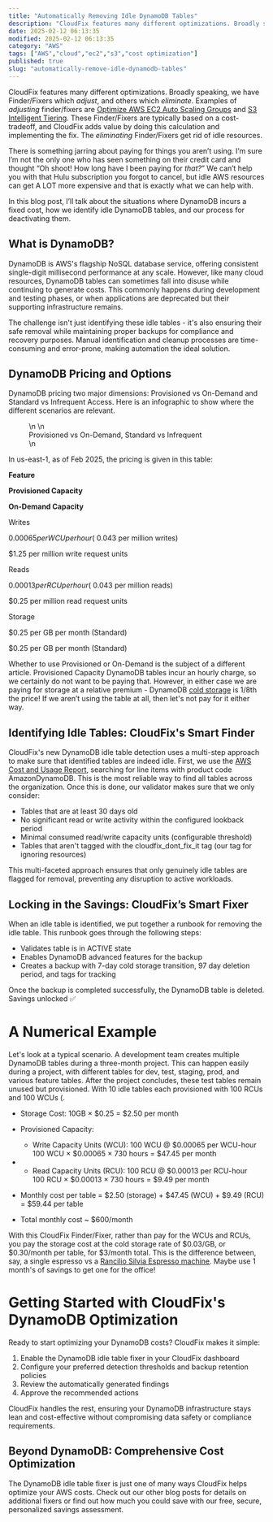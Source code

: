 ```yaml
---
title: "Automatically Removing Idle DynamoDB Tables"
description: "CloudFix features many different optimizations. Broadly speaking, we have Finder/Fixers which adjust, and others which eliminate. Examples of adjusting finder/f..."
date: 2025-02-12 06:13:35
modified: 2025-02-12 06:13:35
category: "AWS"
tags: ["AWS","cloud","ec2","s3","cost optimization"]
published: true
slug: "automatically-remove-idle-dynamodb-tables"
---
```


CloudFix features many different optimizations. Broadly speaking, we have Finder/Fixers which _adjust_, and others which _eliminate_. Examples of _adjusting_ finder/fixers are [Optimize AWS EC2 Auto Scaling Groups](/blog/optimize-auto-scaling-groups/) and [S3 Intelligent Tiering](/blog/aws-s3-intelligent-tiering-default-storage-class/). These Finder/Fixers are typically based on a cost-tradeoff, and CloudFix adds value by doing this calculation and implementing the fix. The _eliminating_ Finder/Fixers get rid of idle resources. 

There is something jarring about paying for things you aren’t using. I’m sure I’m not the only one who has seen something on their credit card and thought “Oh shoot! How long have I been paying for _that?_” We can’t help you with that Hulu subscription you forgot to cancel, but idle AWS resources can get A LOT more expensive and that is exactly what we can help with.

In this blog post, I’ll talk about the situations where DynamoDB incurs a fixed cost, how we identify idle DynamoDB tables, and our process for deactivating them. 

## **What is DynamoDB?**

DynamoDB is AWS's flagship NoSQL database service, offering consistent single-digit millisecond performance at any scale. However, like many cloud resources, DynamoDB tables can sometimes fall into disuse while continuing to generate costs. This commonly happens during development and testing phases, or when applications are deprecated but their supporting infrastructure remains.

The challenge isn't just identifying these idle tables - it's also ensuring their safe removal while maintaining proper backups for compliance and recovery purposes. Manual identification and cleanup processes are time-consuming and error-prone, making automation the ideal solution.

## **DynamoDB Pricing and Options**

DynamoDB pricing two major dimensions: Provisioned vs On-Demand and Standard vs Infrequent Access. Here is an infographic to show where the different scenarios are relevant.

<figure>\n  <img src="/media/uploads/dynamo-db-pricing-viz.png" alt="" />\n  <figcaption>Provisioned vs On-Demand, Standard vs Infrequent</figcaption>\n</figure>

In us-east-1, as of Feb 2025, the pricing is given in this table:

**Feature**

**Provisioned Capacity**

**On-Demand Capacity**

Writes

$0.00065 per WCU per hour (~$0.043 per million writes)

$1.25 per million write request units

Reads

$0.00013 per RCU per hour (~$0.043 per million reads)

$0.25 per million read request units

Storage

$0.25 per GB per month (Standard)

$0.25 per GB per month (Standard)

  
Whether to use Provisioned or On-Demand is the subject of a different article. Provisioned Capacity DynamoDB tables incur an hourly charge, so we certainly do not want to be paying that. However, in either case we are paying for storage at a relative premium - DynamoDB [cold storage](https://aws.amazon.com/blogs/database/archive-to-cold-storage-with-amazon-dynamodb/) is 1/8th the price! If we aren’t using the table at all, then let's not pay for it either way.

## **Identifying Idle Tables: CloudFix's Smart Finder**

CloudFix's new DynamoDB idle table detection uses a multi-step approach to make sure that identified tables are indeed idle. First, we use the [AWS Cost and Usage Report](/blog/aws-foundational-skills-cost-and-usage-report-cur/), searching for line items with product code AmazonDynamoDB. This is the most reliable way to find all tables across the organization. Once this is done, our validator makes sure that we only consider:  

-   Tables that are at least 30 days old
-   No significant read or write activity within the configured lookback period
-   Minimal consumed read/write capacity units (configurable threshold)
-   Tables that aren't tagged with the cloudfix\_dont\_fix\_it tag (our tag for ignoring resources)

This multi-faceted approach ensures that only genuinely idle tables are flagged for removal, preventing any disruption to active workloads.

## **Locking in the Savings: CloudFix’s Smart Fixer**

When an idle table is identified, we put together a runbook for removing the idle table. This runbook goes through the following steps:

-   Validates table is in ACTIVE state
-   Enables DynamoDB advanced features for the backup
-   Creates a backup with 7-day cold storage transition, 97 day deletion period, and tags for tracking

Once the backup is completed successfully, the DynamoDB table is deleted. Savings unlocked ✅

# **A Numerical Example**

Let's look at a typical scenario. A development team creates multiple DynamoDB tables during a three-month project. This can happen easily during a project, with different tables for dev, test, staging, prod, and various feature tables. After the project concludes, these test tables remain unused but provisioned. With 10 idle tables each provisioned with 100 RCUs and 100 WCUs (. 

-   Storage Cost: 10GB × $0.25 = $2.50 per month
-   Provisioned Capacity:
    -   Write Capacity Units (WCU): 100 WCU @ $0.00065 per WCU-hour  
        100 WCU × $0.00065 × 730 hours = $47.45 per month

-   -   Read Capacity Units (RCU): 100 RCU @ $0.00013 per RCU-hour  
        100 RCU × $0.00013 × 730 hours = $9.49 per month

-   Monthly cost per table = $2.50 (storage) + $47.45 (WCU) + $9.49 (RCU) = $59.44 per table
-   Total monthly cost ~ $600/month

With this CloudFix Finder/Fixer, rather than pay for the WCUs and RCUs, you pay the storage cost at the cold storage rate of $0.03/GB, or $0.30/month per table, for $3/month total. This is the difference between, say, a single espresso vs a [Rancilio Silvia Espresso machine](https://www.ranciliogroup.com/rancilio/silvia/). Maybe use 1 month's of savings to get one for the office!

# **Getting Started with CloudFix's DynamoDB Optimization**

Ready to start optimizing your DynamoDB costs? CloudFix makes it simple:

1.  Enable the DynamoDB idle table fixer in your CloudFix dashboard
2.  Configure your preferred detection thresholds and backup retention policies
3.  Review the automatically generated findings
4.  Approve the recommended actions

CloudFix handles the rest, ensuring your DynamoDB infrastructure stays lean and cost-effective without compromising data safety or compliance requirements.

## **Beyond DynamoDB: Comprehensive Cost Optimization**

The DynamoDB idle table fixer is just one of many ways CloudFix helps optimize your AWS costs. Check out our other blog posts for details on additional fixers or find out how much you could save with our free, secure, personalized savings assessment.
